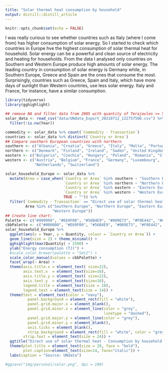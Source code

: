 ```yaml
---
title: "Solar thermal heat consumption by household"
output: distill::distill_article
---
```


```r
knitr::opts_chunk$set(echo = FALSE)
```

I was really curious to see whether countries such as Italy (where I come from) has higher consumption of solar energy. So I started to check which countries in Europe hve the highest consumption of solar thermal heat for household. Solar energy can be a powerful and clean source of electricity and heating for households. From the data I analysed only countries on Southern and Western Europe produce high amounts of solar energy. The leading country in consumption of solar energy is Germany while, in Southern Europe, Greece and Spain are the ones that consume the most. Surprisingly, countries such as Greece, Spain and Italy, which have more days of sunlight than Western countries, use less solar energy. Italy and France, for instance, have a similar consumption.

```r
library(tidyverse)
library(gghighlight)

## remove NA and filter data from 2005 with quantity of Terajoules >= 500
solar_data <- read_csv("data/UNdata_Export_20210712_122757506.csv") %>%
  filter(!is.na(Year))

commodity <- solar_data %>% count(`Commodity - Transaction`)
countries <- solar_data %>% distinct(`Country or Area`)
## Compare southern European countries with northern
southern <- c("Albania", "Croatia", "Greece", "Italy", "Malta", "Portugal", "Slovenia", "Spain")
northern <- c("Denmark", "Finland", "Ireland", "Swden", "United Kingdom")
eastern <- c("Bulgaria", "Czechia", "Hungary", "Poland", "Romania", "Slovakia")
western <- c("Austria", "Belgium", "France", "Germany", "Luxembourg",
             "Netherlands", "Switzerland")

solar_household_Europe <- solar_data %>%
  mutate(Area = case_when(`Country or Area` %in% southern ~ "Southern Europe",
                          `Country or Area` %in% northern ~ "Northern Europe",
                          `Country or Area` %in% eastern ~ "Eastern Europe",
                          `Country or Area` %in% western ~ "Western Europe",
                          TRUE ~ "")) %>%
  filter(`Commodity - Transaction` == "Direct use of solar thermal heat - Consumption by households",
         Area %in% c("Southern Europe", "Northern Europe", "Eastern Europe",
                     "Western Europe"))
## Create line chart:
Palette <- c("#999999", "#E69F00", "#56B4E9", "#009E73", "#F0E442", "#0072B2", "#D55E00", "#CC79A7")
cbbPalette <- c("#000000", "#E69F00", "#56B4E9", "#009E73", "#F0E442", "#0072B2", "#D55E00", "#CC79A7")
solar_household_Europe %>% 
  ggplot(aes(x = Year, y = Quantity, colour = `Country or Area`)) +
  geom_line(size = 2) + theme_minimal() + 
  gghighlight(max(Quantity) > 2500) +
  ylab("Energy consumption (TJ)") +
  #scale_color_brewer(palette = "Set2") +
  scale_color_manual(values = cbbPalette) +
  facet_wrap(~ Area) +
  theme(axis.title.x = element_text( size=22),
        axis.text.x  = element_text(size=16),
        axis.title.y = element_text( size=22),
        axis.text.y  = element_text(size=16),
        legend.title = element_text(size = 18),
        legend.text = element_text(size = 14)) +
  theme(text = element_text(color = "navy"),
          panel.background = element_rect(fill = "white"),
          panel.grid.major.x = element_blank(),
          panel.grid.minor.x = element_line(color = "grey",
                                            linetype = "dashed"),
          panel.grid.major.y = element_line(color = "grey"),
          panel.grid.minor.y = element_blank(),
          axis.ticks = element_blank(),
          strip.background = element_rect(fill = "white", color = "grey"),
        strip.text = element_text(size = 24)) +
  ggtitle("Direct use of solar thermal heat - Consumption by household from 2000 and 2019") +
  theme(plot.title = element_text(size = 28, face = "bold"),
        plot.caption=element_text(size=14, face="italic")) +
  labs(caption = "Source: UNdata")

#ggsave("img/personal/solar.png", dpi = 100)
  
```
